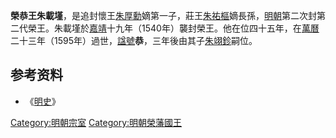 '''榮恭王朱載墐'''{{BD|？||1595年|catIdx=Z朱}}，是追封懷王[[朱厚勳|朱厚勳]]嫡第一子，莊王[[朱祐樞|朱祐樞]]嫡長孫，[[明朝|明朝]]第二次封第二代榮王。朱載墐於[[嘉靖|嘉靖]]十九年（1540年）襲封榮王。他在位四十五年，在[[萬曆|萬曆]]二十三年（1595年）過世，[[諡號|諡號]]'''恭'''，三年後由其子[[朱翊鉁|朱翊鉁]]嗣位。

==参考资料==
*《[[明史|明史]]》

{{s-start}}
{{s-bef|before=祖父莊王[[朱祐樞|朱祐樞]]}}
{{s-ttl|title=[[明朝藩王列表_(榮王系)|明榮國國王]]|years=1540年－1595年}}
{{s-aft|after=子定王[[朱翊鉁|朱翊鉁]]}}
{{end}}

[[Category:明朝宗室|Category:明朝宗室]]
[[Category:明朝榮藩國王|Category:明朝榮藩國王]]